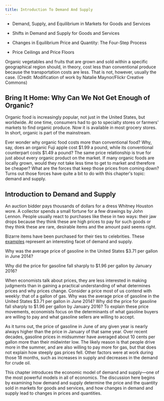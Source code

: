 ```yaml
---
title: Introduction To Demand And Supply
---
```


<Info title="In this chapter, you will learn about:">

- Demand, Supply, and Equilibrium in Markets for Goods and Services

- Shifts in Demand and Supply for Goods and Services

- Changes in Equilibrium Price and Quantity: The Four-Step Process

- Price Ceilings and Price Floors

</Info>

<TextOverImage src="/images/module-1/chapter-3/PPm41annLPsJjjFF_Gvk6uE_r9wyRDZ1C-stock-image.jpg">
  Organic vegetables and fruits that are grown and sold within a specific
  geographical region should, in theory, cost less than conventional produce
  because the transportation costs are less. That is not, however, usually the
  case. (Credit: Modification of work by Natalie Maynor/Flickr Creative Commons)
</TextOverImage>

## Bring It Home: Why Can We Not Get Enough of Organic?

Organic food is increasingly popular, not just in the United States, but worldwide. At one time, consumers had to go to specialty stores or farmers' markets to find organic produce. Now it is available in most grocery stores. In short, organic is part of the mainstream.

Ever wonder why organic food costs more than conventional food? Why, say, does an organic Fuji apple cost \$1.99 a pound, while its conventional counterpart costs \$1.49 a pound? The same price relationship is true for just about every organic product on the market. If many organic foods are locally grown, would they not take less time to get to market and therefore be cheaper? What are the forces that keep those prices from coming down? Turns out those forces have quite a bit to do with this chapter's topic: demand and supply.

## Introduction to Demand and Supply

An auction bidder pays thousands of dollars for a dress Whitney Houston wore. A collector spends a small fortune for a few drawings by John Lennon. People usually react to purchases like these in two ways: their jaw drops because they think these are high prices to pay for such goods or they think these are rare, desirable items and the amount paid seems right.

Bizarre items have been purchased for their ties to celebrities. These [examples](https://www.huffpost.com/entry/weirdest-celebrity-items-sold-at-auction_n_1791850) represent an interesting facet of demand and supply.

<Callout>

Why was the average price of gasoline in the United States \$3.71 per gallon in June 2014?

Why did the price for gasoline fall sharply to \$1.96 per gallon by January 2016?

</Callout>

When economists talk about prices, they are less interested in making judgments than in gaining a practical understanding of what determines prices and why prices change. Consider a price most of us contend with weekly: that of a gallon of gas. Why was the average price of gasoline in the United States \$3.71 per gallon in June 2014? Why did the price for gasoline fall sharply to \$1.96 per gallon by January 2016? To explain these price movements, economists focus on the determinants of what gasoline buyers are willing to pay and what gasoline sellers are willing to accept.

As it turns out, the price of gasoline in June of any given year is nearly always higher than the price in January of that same year. Over recent decades, gasoline prices in midsummer have averaged about 10 cents per gallon more than their midwinter low. The likely reason is that people drive more in the summer, and are also willing to pay more for gas, but that does not explain how steeply gas prices fell. Other factors were at work during those 18 months, such as increases in supply and decreases in the demand for crude oil.

This chapter introduces the economic model of demand and supply—one of the most powerful models in all of economics. The discussion here begins by examining how demand and supply determine the price and the quantity sold in markets for goods and services, and how changes in demand and supply lead to changes in prices and quantities.
